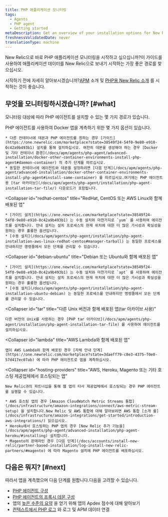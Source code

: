 ```yaml
---
title: PHP 애플리케이션 모니터링
tags:
  - Agents
  - PHP agent
  - Getting started
metaDescription: Get an overview of your installation options for New Relic's PHP agent.
freshnessValidatedDate: never
translationType: machine
---
```


New Relic으로 바로 PHP 애플리케이션 모니터링을 시작하고 싶으십니까?이 가이드를 사용하여 애플리케이션 데이터를 New Relic으로 보내기 시작하는 가장 좋은 경로를 찾으십시오.

시작하기 전에 자세히 알아보시겠습니까?[APM](/docs/apm/new-relic-apm/getting-started/introduction-apm) 소개 및 [PHP용 New Relic 소개](/docs/apm/agents/php-agent/getting-started/introduction-new-relic-php) 를 시작하는 것이 좋습니다.

## 무엇을 모니터링하시겠습니까? [#what]

모니터링 대상에 따라 PHP 에이전트를 설치할 수 있는 몇 가지 경로가 있습니다.

<CollapserGroup>
  <Collapser
    id="docker"
    title="Docker 컨테이너에 배포된 앱"
  >
    PHP 에이전트를 사용하여 Docker 앱을 계측하기 위한 몇 가지 옵션이 있습니다.

    * 다른 컨테이너에 데몬과 PHP 에이전트를 원하는 경우 [가이드](https://one.newrelic.com/marketplace?state=38549f24-54f0-9e80-e910-0c42a9b493b1) 설치를 통해 설치하십시오. 여전히 데몬을 생성해야 하는 경우 [Docker 및 기타 컨테이너 환경](/docs/apm/agents/php-agent/advanced-installation/docker-other-container-environments-install-php-agent#daemon-container) 의 추가 단계를 따르십시오.
    * 동일한 컨테이너에 에이전트와 데몬을 설정하려면 [다음 단계](/docs/apm/agents/php-agent/advanced-installation/docker-other-container-environments-install-php-agent#install-same-container) 를 따르십시오.여기에는 PHP 에이전트용 [tar 아카이브](/docs/apm/agents/php-agent/installation/php-agent-installation-tar-file/) 다운로드가 포함됩니다.
  </Collapser>

  <Collapser
    id="redhat-centos"
    title="RedHat, CentOS 또는 AWS Linux와 함께 배포된 앱"
  >
    * [가이드 설치](https://one.newrelic.com/marketplace?state=38549f24-54f0-9e80-e910-0c42a9b493b1) 는 수동 설치와 마찬가지로 `yum` 를 사용하여 에이전트를 설치합니다. 안내 설치는 설치 프로세스의 현재 위치에 대한 더 많은 가시성과 확실성을 원하는 경우 훌륭한 옵션입니다.
    * [수동 설치](/docs/apm/agents/php-agent/installation/php-agent-installation-aws-linux-redhat-centos#manager-tarball) 는 동일한 프로세스를 안내하지만 명령줄에서 모든 단계를 관리할 수 있습니다.
  </Collapser>

  <Collapser
    id="debian-ubuntu"
    title="Debian 또는 Ubuntu와 함께 배포된 앱"
  >
    * [가이드 설치](https://one.newrelic.com/marketplace?state=38549f24-54f0-9e80-e910-0c42a9b493b1) 는 수동 설치와 마찬가지로 `apt` 를 사용하여 에이전트를 설치합니다. 안내 설치는 설치 프로세스의 현재 위치에 대한 더 많은 가시성과 확실성을 원하는 경우 훌륭한 옵션입니다.
    * [수동 설치](/docs/apm/agents/php-agent/installation/php-agent-installation-ubuntu-debian) 는 동일한 프로세스를 안내하지만 명령줄에서 모든 단계를 관리할 수 있습니다.
  </Collapser>

  <Collapser
    id="tar"
    title="다른 Unix 버전과 함께 배포된 앱(tar 아카이브 사용)"
  >
    다른 버전의 Unix를 사용하는 경우 [PHP tar 아카이브](/docs/apm/agents/php-agent/installation/php-agent-installation-tar-file) 를 사용하여 에이전트를 설치하십시오.
  </Collapser>

  <Collapser
    id="lambda"
    title="AWS Lambda와 함께 배포된 앱"
  >
    앱이 AWS Lambda와 함께 배포된 경우 [자체 안내 단계](https://one.newrelic.com/marketplace?state=3daeff79-c8e3-4375-f0e0-57d417ec07ab) 에 따라 PHP 에이전트로 앱을 계측하십시오.
  </Collapser>

  <Collapser
    id="hosting-providers"
    title="AWS, Heroku, Magento 또는 기타 호스팅 제공업체에서 호스팅되는 앱"
  >
    New Relic과의 파트너십을 통해 웹 앱이 타사 제공업체에서 호스팅되는 경우 PHP 에이전트를 실행할 수 있습니다.

    * AWS 호스팅 앱의 경우 [Amazon CloudWatch Metric Streams 통합](/docs/infrastructure/amazon-integrations/connect/aws-metric-stream-setup) 을 설치합니다.New Relic 및 AWS 통합에 대해 알아보려면 AWS 통합 [소개 를](/docs/infrastructure/amazon-integrations/get-started/introduction-aws-integrations/) 읽으십시오.
    * Heroku에서 호스팅하는 PHP 앱의 경우 [New Relic 추가 기능을](/docs/apm/agents/php-agent/advanced-installation/php-agent-heroku/#installing) 설치합니다.
    * Magento의 판매자인 경우 [다음 단계](/docs/accounts/install-new-relic/partner-based-installation/log-install-new-relic-partners/#magento) 에 따라 Magento 설치에 PHP 에이전트를 배포하십시오.
  </Collapser>
</CollapserGroup>

## 다음은 뭐지? [#next]

따라서 앱을 계측했으며 다음 단계를 원합니다.다음을 고려할 수 있습니다.

* [PHP 에이전트 구성](/docs/apm/agents/php-agent/configuration/php-agent-configuration/)
* [PHP 에이전트의 프록시 데몬 구성](/docs/apm/agents/php-agent/configuration/proxy-daemon-newreliccfg-settings/)
* 앱의 [높은 수준의 요약](/docs/apm/apm-ui-pages/monitoring/apm-summary-page-view-transaction-apdex-usage-data/) 을 얻기 위해 앱의 Apdex 점수에 대해 알아보기
* [컨텍스트에서 PHP 로그](/docs/logs/logs-context/configure-logs-context-php/) 와 로그 및 APM 데이터 연결